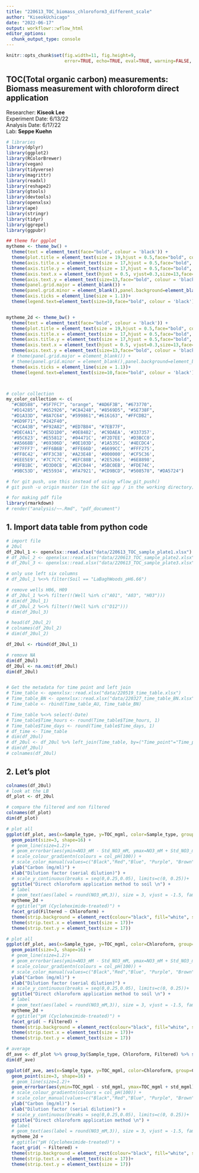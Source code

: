 ```yaml
---
title: "220613_TOC_biomass_chloroform3_different_scale"
author: "KiseokUchicago"
date: "2022-06-17"
output: workflowr::wflow_html
editor_options:
  chunk_output_type: console
---
```



```r
knitr::opts_chunk$set(fig.width=11, fig.height=9,
                      error=TRUE, echo=TRUE, eval=TRUE, warning=FALSE, message=FALSE)
```

## TOC(Total organic carbon) measurements: Biomass measurement with chloroform direct application
Researcher: **Kiseok Lee** \
Experiment Date: 6/13/22 \
Analysis Date: 6/17/22 \
Lab: **Seppe Kuehn**

```r
# libraries
library(dplyr)
library(ggplot2)
library(RColorBrewer)
library(vegan)
library(tidyverse)
library(magrittr)
library(readxl)
library(reshape2)
library(gtools)
library(devtools)
library(openxlsx)
library(ape)
library(stringr)
library(tidyr)
library(ggrepel)
library(ggpubr)

## theme for ggplot
mytheme <- theme_bw() + 
  theme(text = element_text(face="bold", colour = 'black')) +
  theme(plot.title = element_text(size = 19,hjust = 0.5,face="bold", colour = 'black')) + 
  theme(axis.title.x = element_text(size = 17,hjust = 0.5,face="bold", colour = 'black')) + 
  theme(axis.title.y = element_text(size = 17,hjust = 0.5,face="bold", colour = 'black')) + 
  theme(axis.text.x = element_text(hjust = 0.5, vjust=0.3,size=13,face="bold", colour = 'black'))+
  theme(axis.text.y = element_text(size=13,face="bold", colour = 'black'))+
  theme(panel.grid.major = element_blank()) +
  theme(panel.grid.minor = element_blank(),panel.background=element_blank(),panel.border=element_blank(),plot.background=element_blank()) +
  theme(axis.ticks = element_line(size = 1.1))+
  theme(legend.text=element_text(size=10,face="bold", colour = 'black'))


mytheme_2d <- theme_bw() + 
  theme(text = element_text(face="bold", colour = 'black')) +
  theme(plot.title = element_text(size = 19,hjust = 0.5,face="bold", colour = 'black')) + 
  theme(axis.title.x = element_text(size = 17,hjust = 0.5,face="bold", colour = 'black')) + 
  theme(axis.title.y = element_text(size = 17,hjust = 0.5,face="bold", colour = 'black')) + 
  theme(axis.text.x = element_text(hjust = 0.5, vjust=0.3,size=13,face="bold", colour = 'black'))+
  theme(axis.text.y = element_text(size=13,face="bold", colour = 'black'))+
  # theme(panel.grid.major = element_blank()) +
  # theme(panel.grid.minor = element_blank(),panel.background=element_blank(),plot.background=element_blank()) +
  theme(axis.ticks = element_line(size = 1.1))+
  theme(legend.text=element_text(size=10,face="bold", colour = 'black'))



# color collection
my_color_collection <- c(
  "#CBD588", "#5F7FC7", "orange", "#AD6F3B", "#673770", 
  "#D14285", "#652926", "#C84248", "#8569D5", "#5E738F",
  "#D1A33D", "#8A7C64", "#599861","#616163", "#FFCDB2",
  "#6D9F71", "#242F40",
  "#CCA43B", "#F92A82", "#ED7B84", "#7EB77F", 
  "#DEC4A1", "#E5D1D0", '#0E8482', '#C9DAEA', '#337357', 
  '#95C623', '#E55812', '#04471C', '#F2D7EE', '#D3BCC0', 
  '#A5668B', '#69306D', '#0E103D', '#1A535C', '#4ECDC4', 
  '#F7FFF7', '#FF6B6B', '#FFE66D', '#6699CC', '#FFF275', 
  '#FF8C42', '#FF3C38', '#A23E48', '#000000', '#CF5C36', 
  '#EEE5E9', '#7C7C7C', '#EFC88B', '#2E5266', '#6E8898', 
  '#9FB1BC', '#D3D0CB', '#E2C044', '#5BC0EB', '#FDE74C', 
  '#9BC53D', '#E55934', '#FA7921', "#CD9BCD", "#508578", "#DA5724")

# for git push, use this instead of using wflow_git_push()
# git push -u origin master (in the Git app / in the working directory)

# for making pdf file
library(rmarkdown)
# render("analysis/~~.Rmd", "pdf_document")

```

## 1. Import data table from python code
```r
# import file
# 20ul
df_20ul_1 <- openxlsx::read.xlsx("data/220613_TOC_sample_plate1.xlsx")
# df_20ul_2 <- openxlsx::read.xlsx("data/220613_TOC_sample_plate2.xlsx")
# df_20ul_3 <- openxlsx::read.xlsx("data/220613_TOC_sample_plate3.xlsx")

# only use left six columns
# df_20ul_1 %<>% filter(Soil == "LaBaghWoods_pH6.66")

# remove wells H06, H09
# df_20ul_1 %<>% filter(!(Well %in% c("A01", "A03", "H03")))
# dim(df_20ul_1)
# df_20ul_2 %<>% filter(!(Well %in% c("D12")))
# dim(df_20ul_3)

# head(df_20ul_2)
# colnames(df_20ul_2)
# dim(df_20ul_2)

df_20ul <- rbind(df_20ul_1)

# remove NA
dim(df_20ul)
df_20ul <- na.omit(df_20ul)
dim(df_20ul)


# Get the metadata for time point and left join
# Time_table <- openxlsx::read.xlsx("data/220519_time_table.xlsx")
# Time_table_BN <- openxlsx::read.xlsx("data/220327_time_table_BN.xlsx")
# Time_table <- rbind(Time_table_AU, Time_table_BN)

# Time_table %<>% select(-Date) 
# Time_table$Time_hours <- round(Time_table$Time_hours, 1)
# Time_table$Time_days <- round(Time_table$Time_days, 1)
# df_time <- Time_table
# dim(df_20ul)
# df_20ul <- df_20ul %>% left_join(Time_table, by=("Time_point"="Time_point"))
# dim(df_20ul)
# colnames(df_20ul)

```


## 2. Let's plot
```r
colnames(df_20ul)
# look at the LB
df_plot <- df_20ul

# compare the filtered and non filtered
colnames(df_plot)
dim(df_plot)

# plot all
ggplot(df_plot, aes(x=Sample_type, y=TOC_mgml, color=Sample_type, group=Sample_type)) +
  geom_point(size=3, shape=16) +
  # geom_line(size=1.2)+
  # geom_errorbar(aes(ymin=NO3_mM - Std_NO3_mM, ymax=NO3_mM + Std_NO3_mM), width=.05)+
  # scale_colour_gradientn(colours = col_pH(100)) +
  # scale_color_manual(values=c("Black","Red","Blue", "Purple", "Brown")) +
  ylab("Carbon (mg/ml)") +
  xlab("Dilution factor (serial dilution)") +
  # scale_y_continuous(breaks = seq(0,0.25,0.05), limits=c(0, 0.25))+
  ggtitle("Direct chloroform application method to soil \n") +
  # label
  # geom_text(aes(label = round(NO3_mM,3)), size = 3, vjust = -1.5, family="serif", show.legend = FALSE)+
  mytheme_2d +
  # ggtitle("pH (Cycloheximide-treated)") +
  facet_grid(Filtered ~ Chloroform) +
  theme(strip.background = element_rect(colour="black", fill="white", size=0.1))+
  theme(strip.text.x = element_text(size = 17))+
  theme(strip.text.y = element_text(size = 17))

# plot all
ggplot(df_plot, aes(x=Sample_type, y=TOC_mgml, color=Chloroform, group=Chloroform)) +
  geom_point(size=3, shape=16) +
  # geom_line(size=1.2)+
  # geom_errorbar(aes(ymin=NO3_mM - Std_NO3_mM, ymax=NO3_mM + Std_NO3_mM), width=.05)+
  # scale_colour_gradientn(colours = col_pH(100)) +
  # scale_color_manual(values=c("Black","Red","Blue", "Purple", "Brown")) +
  ylab("Carbon (mg/ml)") +
  xlab("Dilution factor (serial dilution)") +
  # scale_y_continuous(breaks = seq(0,0.25,0.05), limits=c(0, 0.25))+
  ggtitle("Direct chloroform application method to soil \n") +
  # label
  # geom_text(aes(label = round(NO3_mM,3)), size = 3, vjust = -1.5, family="serif", show.legend = FALSE)+
  mytheme_2d +
  # ggtitle("pH (Cycloheximide-treated)") +
  facet_grid( ~ Filtered) +
  theme(strip.background = element_rect(colour="black", fill="white", size=0.1))+
  theme(strip.text.x = element_text(size = 17))+
  theme(strip.text.y = element_text(size = 17))

# average
df_ave <- df_plot %>% group_by(Sample_type, Chloroform, Filtered) %>% summarize(std_mgml = sd(TOC_mgml), TOC_mgml = mean(TOC_mgml))
dim(df_ave)

ggplot(df_ave, aes(x=Sample_type, y=TOC_mgml, color=Chloroform, group=Chloroform)) +
  geom_point(size=3, shape=16) +
  # geom_line(size=1.2)+
  geom_errorbar(aes(ymin=TOC_mgml - std_mgml, ymax=TOC_mgml + std_mgml), width=.05)+
  # scale_colour_gradientn(colours = col_pH(100)) +
  # scale_color_manual(values=c("Black","Red","Blue", "Purple", "Brown")) +
  ylab("Carbon (mg/ml)") +
  xlab("Dilution factor (serial dilution)") +
  # scale_y_continuous(breaks = seq(0,0.25,0.05), limits=c(0, 0.25))+
  ggtitle("Direct chloroform application method \n") +
  # label
  # geom_text(aes(label = round(NO3_mM,3)), size = 3, vjust = -1.5, family="serif", show.legend = FALSE)+
  mytheme_2d +
  # ggtitle("pH (Cycloheximide-treated)") +
  facet_grid( ~ Filtered) +
  theme(strip.background = element_rect(colour="black", fill="white", size=0.1))+
  theme(strip.text.x = element_text(size = 17))+
  theme(strip.text.y = element_text(size = 17))






```

